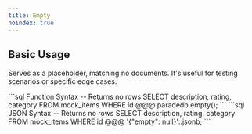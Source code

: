 ```yaml
---
title: Empty
noindex: true
---
```


## Basic Usage

Serves as a placeholder, matching no documents. It's useful for testing scenarios or specific edge cases.

<CodeGroup>
```sql Function Syntax
-- Returns no rows
SELECT description, rating, category
FROM mock_items
WHERE id @@@ paradedb.empty();
```
```sql JSON Syntax
-- Returns no rows
SELECT description, rating, category
FROM mock_items
WHERE id @@@ '{"empty": null}'::jsonb;
```
</CodeGroup>

<div className="mt-8" />
